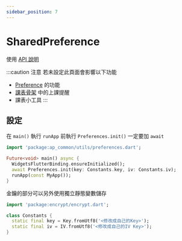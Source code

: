 ```yaml
---
sidebar_position: 7
---
```


# SharedPreference

使用 [API 說明](../api-utils/preference-utils)

:::caution 注意
若未設定此頁面會影響以下功能

- [Preference](../api-utils/preference-utils) 的功能
- [課表骨架](../api-scaffolds/course-scaffold) 中的上課提醒
- 課表小工具
:::

## 設定

在 `main()` 執行 `runApp` 前執行 `Preferences.init()` 一定要加 `await`

```dart title='main.dart'
import 'package:ap_common/utils/preferences.dart';

Future<void> main() async {
  WidgetsFlutterBinding.ensureInitialized();
  await Preferences.init(key: Constants.key, iv: Constants.iv);
  runApp(const MyApp());
}
```

金鑰的部分可以另外使用獨立靜態變數儲存

```dart title='constants.dart'
import 'package:encrypt/encrypt.dart';

class Constants {
  static final key = Key.fromUtf8('<修改成自己的Key>');
  static final iv = IV.fromUtf8('<修改成自己的IV Key>');
}
```